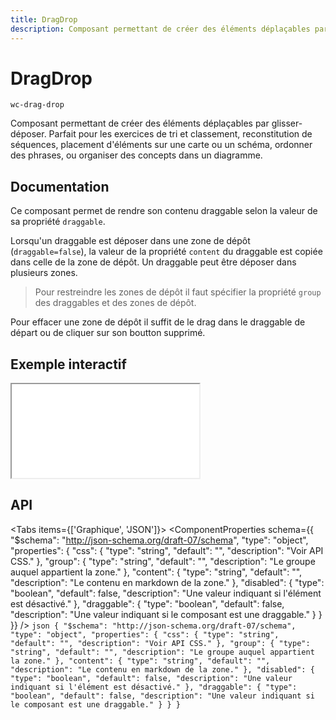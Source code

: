```yaml
---
title: DragDrop
description: Composant permettant de créer des éléments déplaçables par glisser-déposer. Parfait pour les exercices de tri et classement, reconstitution de séquences, placement d'éléments sur une carte ou un schéma, ordonner des phrases, ou organiser des concepts dans un diagramme.
---
```



# DragDrop

`wc-drag-drop`

Composant permettant de créer des éléments déplaçables par glisser-déposer. Parfait pour les exercices de tri et classement, reconstitution de séquences, placement d'éléments sur une carte ou un schéma, ordonner des phrases, ou organiser des concepts dans un diagramme.

## Documentation

Ce composant permet de rendre son contenu draggable selon la valeur de sa propriété `draggable`.

Lorsqu'un draggable est déposer dans une zone de dépôt (`draggable=false`), la valeur de la
propriété `content` du draggable est copiée dans celle de la zone de dépôt.
Un draggable peut être déposer dans plusieurs zones.

> Pour restreindre les zones de dépôt il faut spécifier la propriété `group` des draggables et des zones de dépôt.

Pour effacer une zone de dépôt il suffit de le drag dans le draggable de départ ou de cliquer sur son boutton supprimé.

## Exemple interactif

<iframe
  src={useAbsoluteUrl('playground/components/wc-drag-drop')}
  style={{ width: '100%', height: '700px', border: 'none' }}
></iframe>

## API

<Tabs items={['Graphique', 'JSON']}>
  <Tab>
    <ComponentProperties schema={{
  "$schema": "http://json-schema.org/draft-07/schema",
  "type": "object",
  "properties": {
    "css": {
      "type": "string",
      "default": "",
      "description": "Voir API CSS."
    },
    "group": {
      "type": "string",
      "default": "",
      "description": "Le groupe auquel appartient la zone."
    },
    "content": {
      "type": "string",
      "default": "",
      "description": "Le contenu en markdown de la zone."
    },
    "disabled": {
      "type": "boolean",
      "default": false,
      "description": "Une valeur indiquant si l'élément est désactivé."
    },
    "draggable": {
      "type": "boolean",
      "default": false,
      "description": "Une valeur indiquant si le composant est une draggable."
    }
  }
}} />
  </Tab>
  <Tab>
    ```json
    {
  "$schema": "http://json-schema.org/draft-07/schema",
  "type": "object",
  "properties": {
    "css": {
      "type": "string",
      "default": "",
      "description": "Voir API CSS."
    },
    "group": {
      "type": "string",
      "default": "",
      "description": "Le groupe auquel appartient la zone."
    },
    "content": {
      "type": "string",
      "default": "",
      "description": "Le contenu en markdown de la zone."
    },
    "disabled": {
      "type": "boolean",
      "default": false,
      "description": "Une valeur indiquant si l'élément est désactivé."
    },
    "draggable": {
      "type": "boolean",
      "default": false,
      "description": "Une valeur indiquant si le composant est une draggable."
    }
  }
}
    ```
  </Tab>
</Tabs>
